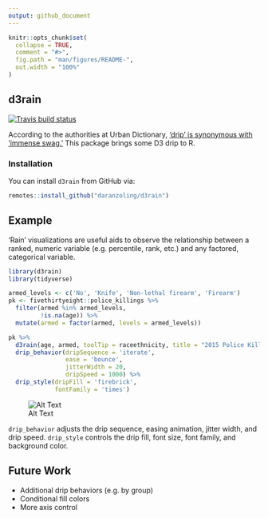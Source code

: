 ```yaml
---
output: github_document
---
```


<!-- README.md is generated from README.Rmd. Please edit that file -->

```r
knitr::opts_chunk$set(
  collapse = TRUE,
  comment = "#>",
  fig.path = "man/figures/README-",
  out.width = "100%"
)
```
## d3rain

[![Travis build status](https://travis-ci.org/daranzolin/d3rain.svg?branch=master)](https://travis-ci.org/daranzolin/d3rain)

According to the authorities at Urban Dictionary, ['drip' is synonymous with 'immense swag.'](https://www.urbandictionary.com/define.php?term=Drip) This package brings some D3 drip to R.

### Installation

You can install `d3rain` from GitHub via:

``` r
remotes::install_github("daranzoling/d3rain")
```

## Example

'Rain' visualizations are useful aids to observe the relationship between a ranked, numeric variable (e.g. percentile, rank, etc.) and any factored, categorical variable.

```r
library(d3rain)
library(tidyverse)

armed_levels <- c('No', 'Knife', 'Non-lethal firearm', 'Firearm')
pk <- fivethirtyeight::police_killings %>% 
  filter(armed %in% armed_levels,
         !is.na(age)) %>% 
  mutate(armed = factor(armed, levels = armed_levels)) 

pk %>% 
  d3rain(age, armed, toolTip = raceethnicity, title = "2015 Police Killings by Age, Armed Status") %>% 
  drip_behavior(dripSequence = 'iterate',
                ease = 'bounce',
                jitterWidth = 20,
                dripSpeed = 1000) %>% 
  drip_style(dripFill = 'firebrick',
             fontFamily = 'times')
```


![Alt Text](https://raw.githubusercontent.com/daranzolin/d3rain/master/inst/img/d3raingif.gif)

`drip_behavior` adjusts the drip sequence, easing animation, jitter width, and drip speed. `drip_style` controls the drip fill, font size, font family, and background color.

## Future Work

* Additional drip behaviors (e.g. by group)
* Conditional fill colors
* More axis control


